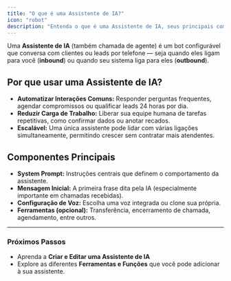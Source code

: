 ```yaml
---
title: "O que é uma Assistente de IA?"
icon: "robot"
description: "Entenda o que é uma Assistente de IA, seus principais componentes e como ela pode automatizar suas interações por telefone"
---
```


Uma **Assistente de IA** (também chamada de agente) é um bot configurável que conversa com clientes ou leads por telefone — seja quando eles ligam para você (**inbound**) ou quando seu sistema liga para eles (**outbound**).

## Por que usar uma Assistente de IA?

- **Automatizar Interações Comuns:** Responder perguntas frequentes, agendar compromissos ou qualificar leads 24 horas por dia.
- **Reduzir Carga de Trabalho:** Liberar sua equipe humana de tarefas repetitivas, como confirmar dados ou anotar recados.
- **Escalável:** Uma única assistente pode lidar com várias ligações simultaneamente, permitindo crescer sem contratar mais atendentes.

## Componentes Principais

- **System Prompt:** Instruções centrais que definem o comportamento da assistente.
- **Mensagem Inicial:** A primeira frase dita pela IA (especialmente importante em chamadas recebidas).
- **Configuração de Voz:** Escolha uma voz integrada ou clone sua própria.
- **Ferramentas (opcional):** Transferência, encerramento de chamada, agendamento, entre outros.

---

### Próximos Passos

- Aprenda a **Criar e Editar uma Assistente de IA**
- Explore as diferentes **Ferramentas e Funções** que você pode adicionar à sua assistente.